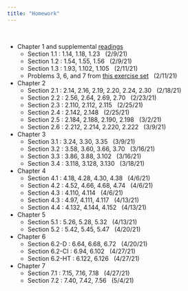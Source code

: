 ```yaml
---
title: "Homework"
---
```


<br>

- Chapter 1 and supplemental [readings](readings.html)
  - Section 1.1 : 1.14, 1.18, 1.23 &nbsp; (2/9/21)
  - Section 1.2 : 1.54, 1.55, 1.56 &nbsp; (2/9/21)
  - Section 1.3 : 1.93, 1.102, 1.105 &nbsp; (2/11/21)
  - Problems 3, 6, and 7 from [this exercise set](homework/exerciseA.pdf) &nbsp; (2/11/21)
- Chapter 2
  - Section 2.1 : 2.14, 2.16, 2.19, 2.20, 2.24, 2.30 &nbsp; (2/18/21)
  - Section 2.2 : 2.56, 2.64, 2.69, 2.70 &nbsp; (2/23/21)
  - Section 2.3 : 2.110, 2.112, 2.115 &nbsp; (2/25/21)
  - Section 2.4 : 2.142, 2.148 &nbsp; (2/25/21)
  - Section 2.5 : 2.184, 2.188, 2.190, 2.198 &nbsp; (3/2/21)
  - Section 2.6 : 2.212, 2.214, 2.220, 2.222 &nbsp; (3/9/21)
- Chapter 3
  - Section 3.1 : 3.24, 3.30, 3.35 &nbsp; (3/9/21)
  - Section 3.2 : 3.58, 3.60, 3.66, 3.70 &nbsp; (3/16/21)
  - Section 3.3 : 3.86, 3.88, 3.102 &nbsp; (3/16/21)
  - Section 3.4 : 3.118, 3.128, 3.130 &nbsp; (3/18/21)
- Chapter 4
  - Section 4.1 : 4.18, 4.28, 4.30, 4.38 &nbsp; (4/6/21)
  - Section 4.2 : 4.52, 4.66, 4.68, 4.74 &nbsp; (4/6/21)
  - Section 4.3 : 4.110, 4.114 &nbsp; (4/6/21)
  - Section 4.3 : 4.97, 4.111, 4.117 &nbsp; (4/13/21)
  - Section 4.4 : 4.132, 4.144, 4.152 &nbsp; (4/13/21)
- Chapter 5
  - Section 5.1 : 5.26, 5.28, 5.32 &nbsp; (4/13/21)
  - Section 5.2 : 5.42, 5.45, 5.47 &nbsp; (4/20/21)
- Chapter 6
  - Section 6.2-D : 6.64, 6.68, 6.72  &nbsp; (4/20/21)
  - Section 6.2-CI : 6.94, 6.102 &nbsp; (4/27/21)
  - Section 6.2-HT : 6.122, 6.126 &nbsp; (4/27/21)
- Chapter 7
  - Section 7.1 : 7.15, 7.16, 7.18 &nbsp; (4/27/21)
  - Section 7.2 : 7.40, 7.42, 7.56 &nbsp; (5/4/21)

